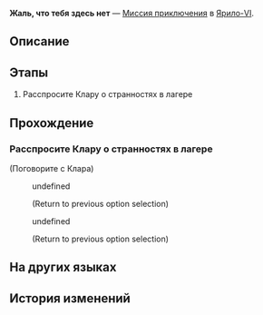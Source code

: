 {{Дополнить|Диалоги.}}
{{Миссия Инфобокс
|id              = 2010909
|Название        = 
|Изображение     = Миссия Освоения Жаль, что тебя здесь нет.png
|Тип             = Миссия приключения
|События         = 
|Глава           = 
|Условия         = Завершите миссию {{cx}}<!--Hidden Mission ID 2010907--> и дождитесь ежедневного [[Обновление сервера|обновления сервера]]
|Персонажи       = Автоматон А; Автоматон В; Автоматон-гризли; Клара; Первопроходец
|СтартЛокация    = Поселение роботов
|Мир             = Ярило-VI
|Локации         = Поселение роботов
|Предыдущая      = 
|Следующая       = 
|Награды         = 
}}
'''Жаль, что тебя здесь нет''' — [[Миссия приключения]] в [[Ярило-VI]].

==Описание==
{{Описание|<!--официальное описание из Перекрёстка судеб-->}}

==Этапы==
# Расспросите Клару о странностях в лагере

==Прохождение==
{{Дополнить}}

{{Диалог Конец}}

===Расспросите Клару о странностях в лагере===
{{Описание миссии|локация=Поселение роботов|Клара отправила сообщение, в котором утверждалось, что в лагере произошло ещё одно странное происшествие. Имеет ли это какое-то отношение к Паскалю?}}
{{Диалог Начало}}

;(Поговорите с Клара)
<!--Unknown TalkSentence: 201236711-->
:{{Диалог|Стрелка}} undefined
:<!--Unknown TalkSentence: 201236715-->
:<!--Unknown TalkSentence: 201236716-->
:<!--Unknown TalkSentence: 201236717-->
:;(Return to previous option selection)
:{{Диалог|Стрелка}} undefined
:<!--Unknown TalkSentence: 201236714-->
:<!--Unknown TalkSentence: 201236715-->
:<!--Unknown TalkSentence: 201236716-->
:<!--Unknown TalkSentence: 201236717-->
:;(Return to previous option selection)
{{Диалог Конец}}

==На других языках==
{{На других языках
|en   = Wish You Were Here
|zhs  = 盼你在此
|zht  = 盼你在此
|ja   = あなたがここに居れば……
|ko   = 이곳에 네가 있길
|es   = Ojalá estuvieras aquí
|fr   = Si seulement tu étais là
|ru   = Жаль, что тебя здесь нет
|th   = อยากให้เธออยู่ตรงนี้
|vi   = Ước Gì Bạn Ở Đây
|de   = Wünschte, du wärst hier
|id   = Semoga Kamu di Sini
|pt   = Se Você Estivesse Aqui
}}

==История изменений==
{{История изменений|2.7}}
